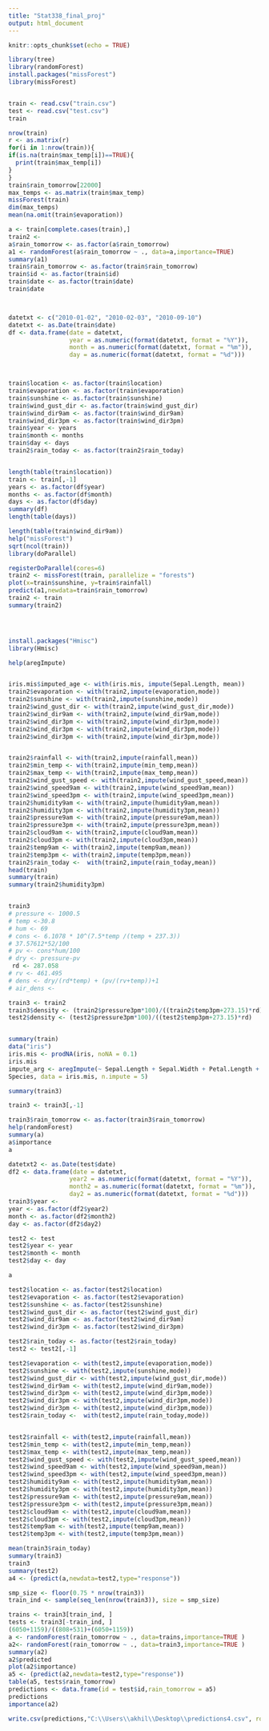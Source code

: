 ---
title: "Stat338_final_proj"
output: html_document
---

```{r setup, include=FALSE}
knitr::opts_chunk$set(echo = TRUE)
```



```{r final}
library(tree)
library(randomForest)
install.packages("missForest")
library(missForest)


train <- read.csv("train.csv")
test <- read.csv("test.csv")
train

nrow(train)
r <- as.matrix(r)
for(i in 1:nrow(train)){
if(is.na(train$max_temp[i])==TRUE){
  print(train$max_temp[i])
}
}
train$rain_tomorrow[22000]
max_temps <- as.matrix(train$max_temp)
missForest(train)
dim(max_temps)
mean(na.omit(train$evaporation))

a <- train[complete.cases(train),]
train2 <-
a$rain_tomorrow <- as.factor(a$rain_tomorrow)
a1 <- randomForest(a$rain_tomorrow ~ ., data=a,importance=TRUE)
summary(a1)
train$rain_tomorrow <- as.factor(train$rain_tomorrow)
train$id <- as.factor(train$id)
train$date <- as.factor(train$date)
train$date



datetxt <- c("2010-01-02", "2010-02-03", "2010-09-10")
datetxt <- as.Date(train$date)
df <- data.frame(date = datetxt,
                 year = as.numeric(format(datetxt, format = "%Y")),
                 month = as.numeric(format(datetxt, format = "%m")),
                 day = as.numeric(format(datetxt, format = "%d")))



train$location <- as.factor(train$location)
train$evaporation <- as.factor(train$evaporation)
train$sunshine <- as.factor(train$sunshine)
train$wind_gust_dir <- as.factor(train$wind_gust_dir)
train$wind_dir9am <- as.factor(train$wind_dir9am)
train$wind_dir3pm <- as.factor(train$wind_dir3pm)
train$year <- years
train$month <- months
train$day <- days
train2$rain_today <- as.factor(train2$rain_today)


length(table(train$location))
train <- train[,-1]
years <- as.factor(df$year)
months <- as.factor(df$month)
days <- as.factor(df$day)
summary(df)
length(table(days))

length(table(train$wind_dir9am))
help("missForest")
sqrt(ncol(train))
library(doParallel)

registerDoParallel(cores=6)
train2 <- missForest(train, parallelize = "forests")
plot(x=train$sunshine, y=train$rainfall)
predict(a1,newdata=train$rain_tomorrow)
train2 <- train
summary(train2)




install.packages("Hmisc")
library(Hmisc)

help(aregImpute)


iris.mis$imputed_age <- with(iris.mis, impute(Sepal.Length, mean))
train2$evaporation <- with(train2,impute(evaporation,mode))
train2$sunshine <- with(train2,impute(sunshine,mode))
train2$wind_gust_dir <- with(train2,impute(wind_gust_dir,mode))
train2$wind_dir9am <- with(train2,impute(wind_dir9am,mode))
train2$wind_dir3pm <- with(train2,impute(wind_dir3pm,mode))
train2$wind_dir3pm <- with(train2,impute(wind_dir3pm,mode))
train2$wind_dir3pm <- with(train2,impute(wind_dir3pm,mode))


train2$rainfall <- with(train2,impute(rainfall,mean))
train2$min_temp <- with(train2,impute(min_temp,mean))
train2$max_temp <- with(train2,impute(max_temp,mean))
train2$wind_gust_speed <- with(train2,impute(wind_gust_speed,mean))
train2$wind_speed9am <- with(train2,impute(wind_speed9am,mean))
train2$wind_speed3pm <- with(train2,impute(wind_speed3pm,mean))
train2$humidity9am <- with(train2,impute(humidity9am,mean))
train2$humidity3pm <- with(train2,impute(humidity3pm,mean))
train2$pressure9am <- with(train2,impute(pressure9am,mean))
train2$pressure3pm <- with(train2,impute(pressure3pm,mean))
train2$cloud9am <- with(train2,impute(cloud9am,mean))
train2$cloud3pm <- with(train2,impute(cloud3pm,mean))
train2$temp9am <- with(train2,impute(temp9am,mean))
train2$temp3pm <- with(train2,impute(temp3pm,mean))
train2$rain_today <-  with(train2,impute(rain_today,mean))
head(train)
summary(train)
summary(train2$humidity3pm)


train3
# pressure <- 1000.5
# temp <-30.8
# hum <- 69
# cons <- 6.1078 * 10^(7.5*temp /(temp + 237.3))
# 37.57612*52/100
# pv <- cons*hum/100
# dry <- pressure-pv
 rd <- 287.058
# rv <- 461.495
# dens <- dry/(rd*temp) + (pv/(rv+temp))+1
# air_dens <- 

train3 <- train2
train3$density <- (train2$pressure3pm*100)/((train2$temp3pm+273.15)*rd)
test2$density <- (test2$pressure3pm*100)/((test2$temp3pm+273.15)*rd)


summary(train)
data("iris")
iris.mis <- prodNA(iris, noNA = 0.1)
iris.mis
impute_arg <- aregImpute(~ Sepal.Length + Sepal.Width + Petal.Length + Petal.Width +
Species, data = iris.mis, n.impute = 5)

summary(train3)

train3 <- train3[,-1]

train3$rain_tomorrow <- as.factor(train3$rain_tomorrow)
help(randomForest)
summary(a)
a$importance
a

datetxt2 <- as.Date(test$date)
df2 <- data.frame(date = datetxt,
                 year2 = as.numeric(format(datetxt, format = "%Y")),
                 month2 = as.numeric(format(datetxt, format = "%m")),
                 day2 = as.numeric(format(datetxt, format = "%d")))
train3$year <-
year <- as.factor(df2$year2)
month <- as.factor(df2$month2)
day <- as.factor(df2$day2)

test2 <- test
test2$year <- year
test2$month <- month
test2$day <- day

a

test2$location <- as.factor(test2$location)
test2$evaporation <- as.factor(test2$evaporation)
test2$sunshine <- as.factor(test2$sunshine)
test2$wind_gust_dir <- as.factor(test2$wind_gust_dir)
test2$wind_dir9am <- as.factor(test2$wind_dir9am)
test2$wind_dir3pm <- as.factor(test2$wind_dir3pm)

test2$rain_today <- as.factor(test2$rain_today)
test2 <- test2[,-1]

test2$evaporation <- with(test2,impute(evaporation,mode))
test2$sunshine <- with(test2,impute(sunshine,mode))
test2$wind_gust_dir <- with(test2,impute(wind_gust_dir,mode))
test2$wind_dir9am <- with(test2,impute(wind_dir9am,mode))
test2$wind_dir3pm <- with(test2,impute(wind_dir3pm,mode))
test2$wind_dir3pm <- with(test2,impute(wind_dir3pm,mode))
test2$wind_dir3pm <- with(test2,impute(wind_dir3pm,mode))
test2$rain_today <-  with(test2,impute(rain_today,mode))


test2$rainfall <- with(test2,impute(rainfall,mean))
test2$min_temp <- with(test2,impute(min_temp,mean))
test2$max_temp <- with(test2,impute(max_temp,mean))
test2$wind_gust_speed <- with(test2,impute(wind_gust_speed,mean))
test2$wind_speed9am <- with(test2,impute(wind_speed9am,mean))
test2$wind_speed3pm <- with(test2,impute(wind_speed3pm,mean))
test2$humidity9am <- with(test2,impute(humidity9am,mean))
test2$humidity3pm <- with(test2,impute(humidity3pm,mean))
test2$pressure9am <- with(test2,impute(pressure9am,mean))
test2$pressure3pm <- with(test2,impute(pressure3pm,mean))
test2$cloud9am <- with(test2,impute(cloud9am,mean))
test2$cloud3pm <- with(test2,impute(cloud3pm,mean))
test2$temp9am <- with(test2,impute(temp9am,mean))
test2$temp3pm <- with(test2,impute(temp3pm,mean))

mean(train3$rain_today)
summary(train3)
train3
summary(test2)
a4 <- (predict(a,newdata=test2,type="response"))

smp_size <- floor(0.75 * nrow(train3))
train_ind <- sample(seq_len(nrow(train3)), size = smp_size)

trains <- train3[train_ind, ]
tests <- train3[-train_ind, ]
(6050+1159)/((808+531)+(6050+1159))
a <- randomForest(rain_tomorrow ~ ., data=trains,importance=TRUE )
a2<- randomForest(rain_tomorrow ~ ., data=train3,importance=TRUE )
summary(a2)
a2$predicted
plot(a2$importance)
a5 <- (predict(a2,newdata=test2,type="response"))
table(a5, tests$rain_tomorrow)
predictions <- data.frame(id = test$id,rain_tomorrow = a5)
predictions
importance(a2)

write.csv(predictions,"C:\\Users\\akhil\\Desktop\\predictions4.csv", row.names = FALSE)

```

